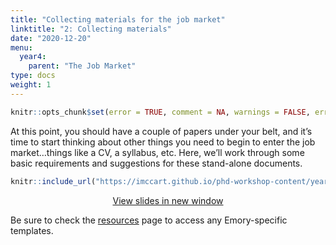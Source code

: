 ```yaml
---
title: "Collecting materials for the job market"
linktitle: "2: Collecting materials"
date: "2020-12-20"
menu:
  year4:
    parent: "The Job Market"
type: docs
weight: 1
---
```


```r
knitr::opts_chunk$set(error = TRUE, comment = NA, warnings = FALSE, errors = FALSE, messages = FALSE, tidy = FALSE, echo = FALSE)
```


At this point, you should have a couple of papers under your belt, and it's time to start thinking about other things you need to begin to enter the job market...things like a CV, a syllabus, etc. Here, we'll work through some basic requirements and suggestions for these stand-alone documents.


<center>

```r
knitr::include_url("https://imccart.github.io/phd-workshop-content/year4/market-materials.html")
```


<p><a class="btn btn-primary btn-lg" target="_blank" href="https://imccart.github.io/phd-workshop-content/year4/market-materials.html"><i class="fas fa-external-link-alt"></i> View slides in new window</a></p>

</center>

Be sure to check the [resources](/resource/) page to access any Emory-specific templates.
